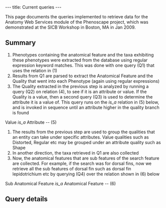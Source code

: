 ---
title: Current queries
---

This page documents the queries implemented to retrieve data for the Anatomy Web Services module of the Phenoscape project, which was demonstrated at the SICB Workshop in Boston, MA in Jan 2009. 

==Summary==

# Phenotypes containing the anatomical feature and the taxa exhibiting these phenotypes were extracted from the database using regular expression keyword matches. This was done with one query (Q1) that uses the relation in (1)
# Results from Q1 are parsed to extract the Anatomical Feature and the Quality that went into each Phenotype (again using regular expressions)
# The Quality extracted in the previous step is analyzed by running a query (Q2) on relation (4), to see if it is an attribute or value. If the Quality is a value, then a second query (Q3) is used to determine the attribute it is a value of. This query runs on the ''is_a'' relation in (5) below, and is invoked in sequence until an attribute higher in the quality branch is found
<javascript>
Value                                ''is_a''                    Attribute                                                         -- (5)
</javascript>
# The results from the previous step are used to group the qualities that an entity can take under specific attributes. Value qualities such as Distorted, Regular etc may be grouped under an attribute quality such as Shape
# In another direction, the taxa retrieved in Q1 are also collected
# Now, the anatomical features that are sub features of the search feature are collected. For example, if the search was for dorsal fins, now we retrieve all the sub features of dorsal fin such as dorsal fin lepidotrichium etc by querying (Q4) over the relation shown in (6) below
<javascript>
Sub Anatomical Feature               ''is_a''                    Anatomical Feature                                                -- (6)
</javascript>

==Query details==